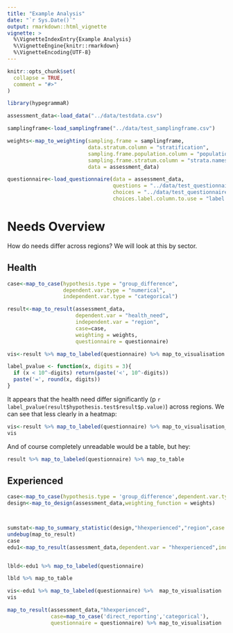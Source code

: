 ```yaml
---
title: "Example Analysis"
date: "`r Sys.Date()`"
output: rmarkdown::html_vignette
vignette: >
  %\VignetteIndexEntry{Example Analysis}
  %\VignetteEngine{knitr::rmarkdown}
  %\VignetteEncoding{UTF-8}
---
```


```r
knitr::opts_chunk$set(
  collapse = TRUE,
  comment = "#>"
)
```


```r
library(hypegrammaR)

assessment_data<-load_data("../data/testdata.csv")

samplingframe<-load_samplingframe("../data/test_samplingframe.csv")

weights<-map_to_weighting(sampling.frame = samplingframe,
                          data.stratum.column = "stratification",
                          sampling.frame.population.column = "population",
                          sampling.frame.stratum.column = "strata.names",
                          data = assessment_data)

questionnaire<-load_questionnaire(data = assessment_data,
                                  questions = "../data/test_questionnaire_questions.csv",
                                  choices = "../data/test_questionnaire_choices.csv",
                                  choices.label.column.to.use = "label::English")

```



# Needs Overview

How do needs differ across regions? We will look at this by sector.

## Health

```r


case<-map_to_case(hypothesis.type = "group_difference",
                  dependent.var.type = "numerical",
                  independent.var.type = "categorical")

```

```r
result<-map_to_result(assessment_data,
                      dependent.var = "health_need",
                      independent.var = "region",
                      case=case,
                      weighting = weights,
                      questionnaire = questionnaire)


```


```r

vis<-result %>% map_to_labeled(questionnaire) %>% map_to_visualisation

```

```r
label_pvalue <- function(x, digits = 3){
  if (x < 10^-digits) return(paste('<', 10^-digits))
  paste('=', round(x, digits))
}

```
It appears that the health need differ significantly (p `r label_pvalue(result$hypothesis.test$result$p.value)`) across regions. 
We can see that less clearly in a heatmap:

```r
vis<-result %>% map_to_labeled(questionnaire) %>% map_to_visualisation_heatmap
vis
```

And of course completely unreadable would be a table, but hey:
```r
result %>% map_to_labeled(questionnaire) %>% map_to_table
```

## Experienced
```r
case<-map_to_case(hypothesis.type = 'group_difference',dependent.var.type = 'categorical',independent.var.type = 'categorical')
design<-map_to_design(assessment_data,weighting_function = weights)



sumstat<-map_to_summary_statistic(design,"hhexperienced","region",case = case,questionnaire = questionnaire)
undebug(map_to_result)
case
edu1<-map_to_result(assessment_data,dependent.var = "hhexperienced",independent.var = 'region',case = case,questionnaire = questionnaire)


lbld<-edu1 %>% map_to_labeled(questionnaire) 

lbld %>% map_to_table

vis<-edu1 %>% map_to_labeled(questionnaire) %>%  map_to_visualisation
vis
```

```r

map_to_result(assessment_data,"hhexperienced",
              case=map_to_case('direct_reporting','categorical'),
              questionnaire = questionnaire) %>% map_to_visualisation



```


